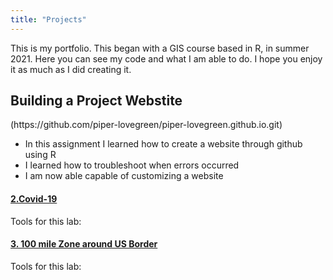 ```yaml
---
title: "Projects"
--- 
```

This is my portfolio. This began with a GIS course based in R, in summer 2021. Here you can see my code and what I am able to do. I hope you enjoy it as much as I did creating it. 

## Building a Project Webstite 
(https://github.com/piper-lovegreen/piper-lovegreen.github.io.git)

- In this assignment I learned how to create a website through github using R
- I learned how to troubleshoot when errors occurred 
- I am now able capable of customizing a website 


#### [2.Covid-19](lab-02.html)
Tools for this lab:

#### [3. 100 mile Zone around US Border](geog-13-labs/docs/lab-03.html)
Tools for this lab:

